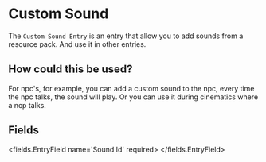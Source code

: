 
# Custom Sound 

The `Custom Sound Entry` is an entry that allow you to add sounds from a resource pack.
And use it in other entries.

## How could this be used?
For npc's, for example, you can add a custom sound to the npc, every time the npc talks, the sound will play.
Or you can use it during cinematics where a ncp talks.


## Fields

<fields.EntryField name='Sound Id' required>
</fields.EntryField>
